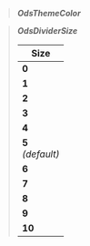 
> **_OdsThemeColor_**
>
> <OdsThemeColorIntents />


> **_OdsDividerSize_**
>
> | Size                    |
> |-------------------------|
> | **0**                   |
> | **1**                   |
> | **2**                   |
> | **3**                   |
> | **4**                   |
> | **5** <br/>_(default)_  |
> | **6**                   |
> | **7**                   |
> | **8**                   |
> | **9**                   |
> | **10**                  |
